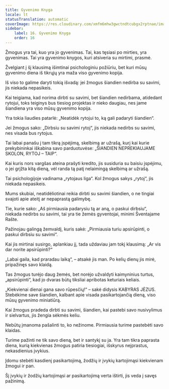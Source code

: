 ```yaml
---
title: Gyvenimo Knyga
locale: lt
statusTranslation: automatic
coverImage: https://res.cloudinary.com/xmfm6mhw3gwctndtcubgx2rptnae/image/upload/v1740468922/small_cover_tratado_de_psicologia_revolucionaria_a4c0dca4e0.webp
sidebar:
    label: 16. Gyvenimo Knyga
    order: 16
---
```

Žmogus yra tai, kuo yra jo gyvenimas. Tai, kas tęsiasi po mirties, yra gyvenimas. Tai yra gyvenimo knygos, kuri atsiveria su mirtimi, prasmė.

Žvelgiant į šį klausimą išimtinai psichologiniu požiūriu, bet kuri mūsų gyvenimo diena iš tikrųjų yra maža viso gyvenimo kopija.

Iš viso to galime daryti tokią išvadą: jei žmogus šiandien nedirba su savimi, jis niekada nepasikeis.

Kai teigiama, kad norima dirbti su savimi, bet šiandien nedirbama, atidedant rytojui, toks teiginys bus tiesiog projektas ir nieko daugiau, nes jame šiandiena yra viso mūsų gyvenimo kopija.

Yra tokia liaudies patarlė: „Neatidėk rytojui to, ką gali padaryti šiandien“.

Jei žmogus sako: „Dirbsiu su savimi rytoj“, jis niekada nedirbs su savimi, nes visada bus rytojus.

Tai labai panašu į tam tikrą įspėjimą, skelbimą ar užrašą, kurį kai kurie prekybininkai iškabina savo parduotuvėse: „ŠIANDIEN NEPREKIAUJAME SKOLON, RYTOJ – TAIP“.

Kai kuris nors vargšas ateina prašyti kredito, jis susiduria su baisiu įspėjimu, o jei grįžta kitą dieną, vėl randa tą patį nelaimingą skelbimą ar užrašą.

Tai psichologijoje vadinama „rytojaus liga“. Kol žmogus sakys „rytoj“, jis niekada nepasikeis.

Mums skubiai, neatidėliotinai reikia dirbti su savimi šiandien, o ne tingiai svajoti apie ateitį ar nepaprastą galimybę.

Tie, kurie sako: „Aš pirmiausia padarysiu tą ar aną, o paskui dirbsiu“, niekada nedirbs su savimi, tai yra tie žemės gyventojai, minimi Šventajame Rašte.

Pažinojau galingą žemvaldį, kuris sakė: „Pirmiausia turiu apsirūpinti, o paskui dirbsiu su savimi“.

Kai jis mirtinai susirgo, aplankiau jį, tada uždaviau jam tokį klausimą: „Ar vis dar norite apsirūpinti?“

„Labai gaila, kad praradau laiką“, – atsakė jis man. Po kelių dienų jis mirė, pripažinęs savo klaidą.

Tas žmogus turėjo daug žemės, bet norėjo užvaldyti kaimyninius turtus, „apsirūpinti“, kad jo dvaras būtų tiksliai apribotas keturiais keliais.

„Kiekvienai dienai gana savo rūpesčių!“ – sakė didysis KABYRAS JĖZUS. Stebėkime save šiandien, kalbant apie visada pasikartojančią dieną, viso mūsų gyvenimo miniatiūrą.

Kai žmogus pradeda dirbti su savimi, šiandien, kai pastebi savo nusivylimus ir sielvartus, jis žengia sėkmės keliu.

Nebūtų įmanoma pašalinti to, ko nežinome. Pirmiausia turime pastebėti savo klaidas.

Turime pažinti ne tik savo dieną, bet ir santykį su ja. Yra tam tikra paprasta diena, kurią kiekvienas žmogus patiria tiesiogiai, išskyrus neįprastus, nekasdienius įvykius.

Įdomu stebėti kasdienį pasikartojimą, žodžių ir įvykių kartojimąsi kiekvienam žmogui ir pan.

Šį įvykių ir žodžių kartojimąsi ar pasikartojimą verta ištirti, jis veda į savęs pažinimą.

